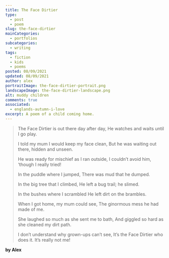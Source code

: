 ```yaml
---
title: The Face Dirtier
type: 
  - post
  - poem
slug: the-face-dirtier
mainCategories: 
  - portfolios
subcategories: 
  - writing
tags:
  - fiction
  - kids
  - poems
posted: 08/09/2021
updated: 08/09/2021
author: alex
portraitImage: the-face-dirtier-portrait.png
landscapeImage: the-face-dirtier-landscape.png
alt: muddy children
comments: true
associated: 
  - englands-autumn-i-love
excerpt: A poem of a child coming home.
---
```



> The Face Dirtier is out there day after day,
> He watches and waits until I go play.
>
>I told my mum I would keep my face clean,
>But he was waiting out there, hidden and unseen.
>
>He was ready for mischief as I ran outside,
>I couldn’t avoid him, ‘though I really tried!
>
>In the puddle where I jumped,
>There was mud that he dumped.
>
>In the big tree that I climbed,
>He left a bug trail; he slimed.
>
>In the bushes where I scrambled
>He left dirt on the brambles.
>
>When I got home, my mum could see,
>The ginormous mess he had made of me.
>
>She laughed so much as she sent me to bath,
>And giggled so hard as she cleaned my dirt path.
>
>I don’t understand why grown-ups can’t see,
>It’s the Face Dirtier who does it. It’s really not me!

**by Alex**